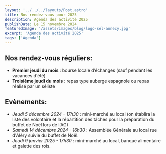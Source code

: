 ---
layout: '../../../layouts/Post.astro'
title: Nos rendez-vous pour 2025
description: Agenda des activité 2025
publishDate: Le 15 novembre 2024
featuredImage: '/assets/images/blog/logo-sel-annecy.jpg'
excerpt: 'Agenda des activité 2025'
tags: ['Agenda']
---

## Nos rendez-vous réguliers:
 - **Premier jeudi du mois** : bourse locale d’échanges (sauf pendant les vacances d'été)
 - **Troisième jeudi du mois** : repas type auberge espagnole ou repas réalisé par un séliste
 
 ## Evènements:
 - *Jeudi 5 décembre 2024 - 17h30* : mini-marché au local (on établira la liste des volontaire et la répartition des tâches pour la préparation du buffet de Noël lors de l'AG)
 - *Samedi 14 décembre 2024 - 16h30* : Assemblée Générale au local rue d'Aléry suivie du buffet de Noël.
 - *Jeudi 9 janvier 2025 - 17h30* : mini-marché au local, banque alimentaire et galette des rois.

 

